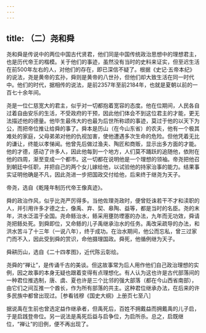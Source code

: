```yaml
---
---
---
```

title: （二）尧和舜
---



尧和舜是传说中的两位中国古代贤君，他们同是中国传统政治思想中的理想君主，也是历代帝王的楷模。关于他们的事迹，虽然没有当时的史料来证实，但至迟生活在前500年左右的人，对他们的存在，即已深信不疑了。根据《史记·五帝本纪》的说法，尧是黄帝的玄孙，舜则是黄帝的八世孙，但他们却大致生活在同一时代中。他们的时代，据相传的说法，是前2357年至前2184年，也就是夏朝以前的一百七十余年间。

尧是一位仁慈宽大的君主，似乎对一切都抱着宽容的态度。他在位期间，人民各自过着自由安乐的生活，不受政府的干预，因此他们体会不到这位君主的才能，更无法描述他的德量。他毕生最伟大的也最为后世所称颂的事迹，莫过于他的以天下为公，而把帝位推让给舜的事了。舜本是历山（在今山东省）的农夫，他有一个极其难处的家庭，父母弟弟对他的仇视加害，使他遭遇多次生命的危险。但他凭着无比的谦让，终能以孝悌闻。他曾先后做过渔夫、陶匠和商贩，显示出多方面的才能。他的才德，感动了许多人，因此他每到一个地方，人们莫不踊跃的追随他，依附在他的四周，渐至变成一个都市。这一切都在说明他是一个理想的领袖。帝尧把他召到朝廷中任职，并把自己的两个女儿嫁给他，以试验他的持家治事的能力。结果事实证明他确是不凡，因此尧进一步把国政交付给他，后来终于继尧为天子。

帝尧，选自《乾隆年制历代帝王像真迹》。

舜的政治作风，似乎比尧严厉得多。当他佐理尧政时，便曾贬诛若干不才和渎职的人，并引用许多才德之士，像禹、弃、契、皋陶、益等，都是当时的名臣。尧的末年，洪水泛滥于全国。尧命鲧治水，鲧采用壅防堙塞的办法，九年而无功效，舜请尧把鲧处死。到舜即位，又命鲧的儿子禹继承治水的任务。禹改采疏导的办法，和洪水苦斗了十三年（一说八年），终于成功。在治水期间，他公而忘私，曾三过家门而不入，因此受到舜的赏识，命他摄理国政。舜死，他循例继为天子。

舜耕历山，选自《二十四孝图》，近代陈云彰绘。

尧舜的“禅让”，是传诵千古的美谈。但这故事常为后人用作他们自己政治理想的实例，因之故事的本身无疑也跟着变得有点理想化。有人认为这也许是古代部落间的一种君位推选制，唐、虞、夏也许是三个比邻的强大部落（都在今山西省南部），由它们之间互推一个酋长，作为所有部落的共主。这种君位继承办法，在后来的许多民族中都曾出现过。［参看钱穆《国史大纲》上册页七至八］

据说禹在生前也曾选定益作继承者，但禹死后，百姓不拥戴益而拥戴禹的儿子启，于是启践登帝位。另一说法是禹死后益与启争位，为启所杀。总之，启既继位，“禅让”的旧例，便不再出现了。